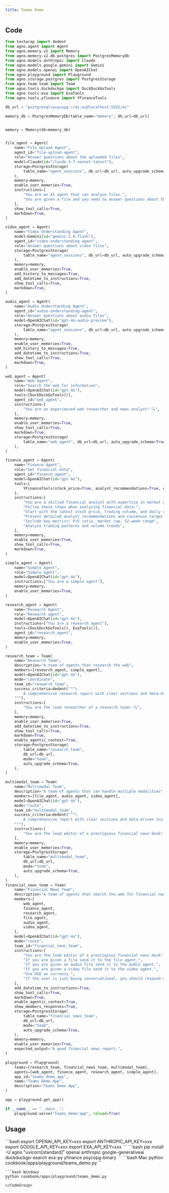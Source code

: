```yaml
---
title: Teams Demo
---
```


## Code

```python cookbook/apps/playground/teams_demo.py 
from textwrap import dedent
from agno.agent import Agent
from agno.memory.v2 import Memory
from agno.memory.v2.db.postgres import PostgresMemoryDb
from agno.models.anthropic import Claude
from agno.models.google.gemini import Gemini
from agno.models.openai import OpenAIChat
from agno.playground import Playground
from agno.storage.postgres import PostgresStorage
from agno.team.team import Team
from agno.tools.duckduckgo import DuckDuckGoTools
from agno.tools.exa import ExaTools
from agno.tools.yfinance import YFinanceTools

db_url = "postgresql+psycopg://ai:ai@localhost:5532/ai"

memory_db = PostgresMemoryDb(table_name="memory", db_url=db_url)


memory = Memory(db=memory_db)


file_agent = Agent(
    name="File Upload Agent",
    agent_id="file-upload-agent",
    role="Answer questions about the uploaded files",
    model=Claude(id="claude-3-7-sonnet-latest"),
    storage=PostgresStorage(
        table_name="agent_sessions", db_url=db_url, auto_upgrade_schema=True
    ),
    memory=memory,
    enable_user_memories=True,
    instructions=[
        "You are an AI agent that can analyze files.",
        "You are given a file and you need to answer questions about the file.",
    ],
    show_tool_calls=True,
    markdown=True,
)

video_agent = Agent(
    name="Video Understanding Agent",
    model=Gemini(id="gemini-2.0-flash"),
    agent_id="video-understanding-agent",
    role="Answer questions about video files",
    storage=PostgresStorage(
        table_name="agent_sessions", db_url=db_url, auto_upgrade_schema=True
    ),
    memory=memory,
    enable_user_memories=True,
    add_history_to_messages=True,
    add_datetime_to_instructions=True,
    show_tool_calls=True,
    markdown=True,
)

audio_agent = Agent(
    name="Audio Understanding Agent",
    agent_id="audio-understanding-agent",
    role="Answer questions about audio files",
    model=OpenAIChat(id="gpt-4o-audio-preview"),
    storage=PostgresStorage(
        table_name="agent_sessions", db_url=db_url, auto_upgrade_schema=True
    ),
    memory=memory,
    enable_user_memories=True,
    add_history_to_messages=True,
    add_datetime_to_instructions=True,
    show_tool_calls=True,
    markdown=True,
)

web_agent = Agent(
    name="Web Agent",
    role="Search the web for information",
    model=OpenAIChat(id="gpt-4o"),
    tools=[DuckDuckGoTools()],
    agent_id="web_agent",
    instructions=[
        "You are an experienced web researcher and news analyst! 🔍",
    ],
    memory=memory,
    enable_user_memories=True,
    show_tool_calls=True,
    markdown=True,
    storage=PostgresStorage(
        table_name="web_agent", db_url=db_url, auto_upgrade_schema=True
    ),
)

finance_agent = Agent(
    name="Finance Agent",
    role="Get financial data",
    agent_id="finance_agent",
    model=OpenAIChat(id="gpt-4o"),
    tools=[
        YFinanceTools(stock_price=True, analyst_recommendations=True, company_info=True)
    ],
    instructions=[
        "You are a skilled financial analyst with expertise in market data! 📊",
        "Follow these steps when analyzing financial data:",
        "Start with the latest stock price, trading volume, and daily range",
        "Present detailed analyst recommendations and consensus target prices",
        "Include key metrics: P/E ratio, market cap, 52-week range",
        "Analyze trading patterns and volume trends",
    ],
    memory=memory,
    enable_user_memories=True,
    show_tool_calls=True,
    markdown=True,
)

simple_agent = Agent(
    name="Simple Agent",
    role="Simple agent",
    model=OpenAIChat(id="gpt-4o"),
    instructions=["You are a simple agent"],
    memory=memory,
    enable_user_memories=True,
)

research_agent = Agent(
    name="Research Agent",
    role="Research agent",
    model=OpenAIChat(id="gpt-4o"),
    instructions=["You are a research agent"],
    tools=[DuckDuckGoTools(), ExaTools()],
    agent_id="research_agent",
    memory=memory,
    enable_user_memories=True,
)

research_team = Team(
    name="Research Team",
    description="A team of agents that research the web",
    members=[research_agent, simple_agent],
    model=OpenAIChat(id="gpt-4o"),
    mode="coordinate",
    team_id="research_team",
    success_criteria=dedent("""\
        A comprehensive research report with clear sections and data-driven insights.
    """),
    instructions=[
        "You are the lead researcher of a research team! 🔍",
    ],
    memory=memory,
    enable_user_memories=True,
    add_datetime_to_instructions=True,
    show_tool_calls=True,
    markdown=True,
    enable_agentic_context=True,
    storage=PostgresStorage(
        table_name="research_team",
        db_url=db_url,
        mode="team",
        auto_upgrade_schema=True,
    ),
)

multimodal_team = Team(
    name="Multimodal Team",
    description="A team of agents that can handle multiple modalities",
    members=[file_agent, audio_agent, video_agent],
    model=OpenAIChat(id="gpt-4o"),
    mode="route",
    team_id="multimodal_team",
    success_criteria=dedent("""\
        A comprehensive report with clear sections and data-driven insights.
    """),
    instructions=[
        "You are the lead editor of a prestigious financial news desk! 📰",
    ],
    memory=memory,
    enable_user_memories=True,
    storage=PostgresStorage(
        table_name="multimodal_team",
        db_url=db_url,
        mode="team",
        auto_upgrade_schema=True,
    ),
)
financial_news_team = Team(
    name="Financial News Team",
    description="A team of agents that search the web for financial news and analyze it.",
    members=[
        web_agent,
        finance_agent,
        research_agent,
        file_agent,
        audio_agent,
        video_agent,
    ],
    model=OpenAIChat(id="gpt-4o"),
    mode="route",
    team_id="financial_news_team",
    instructions=[
        "You are the lead editor of a prestigious financial news desk! 📰",
        "If you are given a file send it to the file agent.",
        "If you are given an audio file send it to the audio agent.",
        "If you are given a video file send it to the video agent.",
        "Use USD as currency.",
        "If the user is just being conversational, you should respond directly WITHOUT forwarding a task to a member.",
    ],
    add_datetime_to_instructions=True,
    show_tool_calls=True,
    markdown=True,
    enable_agentic_context=True,
    show_members_responses=True,
    storage=PostgresStorage(
        table_name="financial_news_team",
        db_url=db_url,
        mode="team",
        auto_upgrade_schema=True,
    ),
    memory=memory,
    enable_user_memories=True,
    expected_output="A good financial news report.",
)

playground = Playground(
    teams=[research_team, financial_news_team, multimodal_team],
    agents=[web_agent, finance_agent, research_agent, simple_agent],
    app_id="teams_demo_app",
    name="Teams Demo App",
    description="Teams Demo App",
)

app = playground.get_app()

if __name__ == "__main__":
    playground.serve("teams_demo:app", reload=True)

```

## Usage

<Steps>
  <Snippet file="create-venv-step.mdx" />

  <Step title="Set your API keys">
    ```bash
    export OPENAI_API_KEY=xxx
    export ANTHROPIC_API_KEY=xxx
    export GOOGLE_API_KEY=xxx
    export EXA_API_KEY=xxx
    ```
  </Step>

  <Step title="Install libraries">
    ```bash
    pip install -U agno "uvicorn[standard]" openai anthropic google-generativeai duckduckgo-search exa-py yfinance psycopg-binary
    ```
  </Step>

  <Step title="Run Agent">
    <CodeGroup>
    ```bash Mac
    python cookbook/apps/playground/teams_demo.py
    ```

    ```bash Windows
    python cookbook/apps/playground/teams_demo.py
    ```
    </CodeGroup>
  </Step>
</Steps> 